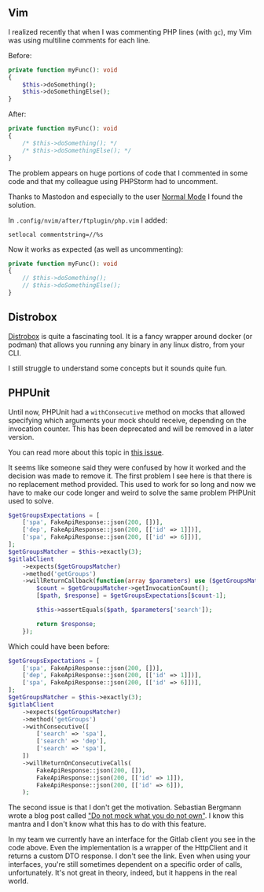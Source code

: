 

<ArticleLayout title={title} description={description} publishedAt={publishedAt}>

## Vim

I realized recently that when I was commenting PHP lines (with `gc`), my Vim was using multiline comments for each line.

Before:

```php
private function myFunc(): void
{
    $this->doSomething();
    $this->doSomethingElse();
}
```

After:

```php
private function myFunc(): void
{
    /* $this->doSomething(); */
    /* $this->doSomethingElse(); */
}
```

The problem appears on huge portions of code that I commented in some code and that my colleague using PHPStorm had to uncomment.

Thanks to Mastodon and especially to the user [Normal Mode](https://fosstodon.org/@normalmode@mastodon.social/110345093162789213) I found the solution.

In `.config/nvim/after/ftplugin/php.vim` I added:

```
setlocal commentstring=//%s
```

Now it works as expected (as well as uncommenting):

```php
private function myFunc(): void
{
    // $this->doSomething();
    // $this->doSomethingElse();
}
```

## Distrobox

[Distrobox](https://github.com/89luca89/distrobox) is quite a fascinating tool. It is a fancy wrapper around docker (or podman) that allows you running any binary in any linux distro, from your CLI.

I still struggle to understand some concepts but it sounds quite fun.

## PHPUnit

Until now, PHPUnit had a `withConsecutive` method on mocks that allowed specifying which arguments your mock should receive, depending on the invocation counter. This has been deprecated and will be removed in a later version.

You can read more about this topic in [this issue](https://github.com/sebastianbergmann/phpunit/issues/4026).

It seems like someone said they were confused by how it worked and the decision was made to remove it. The first problem I see here is that there is no replacement method provided. This used to work for so long and now we have to make our code longer and weird to solve the same problem PHPUnit used to solve.

```php
$getGroupsExpectations = [
    ['spa', FakeApiResponse::json(200, [])],
    ['dep', FakeApiResponse::json(200, [['id' => 1]])],
    ['spa', FakeApiResponse::json(200, [['id' => 6]])],
];
$getGroupsMatcher = $this->exactly(3);
$gitlabClient
    ->expects($getGroupsMatcher)
    ->method('getGroups')
    ->willReturnCallback(function(array $parameters) use ($getGroupsMatcher, $getGroupsExpectations) {
        $count = $getGroupsMatcher->getInvocationCount();
        [$path, $response] = $getGroupsExpectations[$count-1];

        $this->assertEquals($path, $parameters['search']);

        return $response;
    });
```

Which could have been before:

```php
$getGroupsExpectations = [
    ['spa', FakeApiResponse::json(200, [])],
    ['dep', FakeApiResponse::json(200, [['id' => 1]])],
    ['spa', FakeApiResponse::json(200, [['id' => 6]])],
];
$getGroupsMatcher = $this->exactly(3);
$gitlabClient
    ->expects($getGroupsMatcher)
    ->method('getGroups')
    ->withConsecutive([
        ['search' => 'spa'],
        ['search' => 'dep'],
        ['search' => 'spa'],
    ])
    ->willReturnOnConsecutiveCalls(
        FakeApiResponse::json(200, []),
        FakeApiResponse::json(200, [['id' => 1]]),
        FakeApiResponse::json(200, [['id' => 6]]),
    );
```

The second issue is that I don't get the motivation. Sebastian Bergmann wrote a blog post called ["Do not mock what you do not own"](https://thephp.cc/articles/do-not-mock-what-you-do-not-own). I know this mantra and I don't know what this has to do with this feature.

In my team we currently have an interface for the Gitlab client you see in the code above. Even the implementation is a wrapper of the HttpClient and it returns a custom DTO response. I don't see the link. Even when using your interfaces, you're still sometimes dependent on a specific order of calls, unfortunately. It's not great in theory, indeed, but it happens in the real world.

</ArticleLayout>
